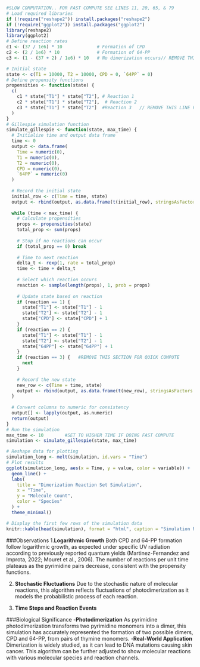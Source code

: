 ```r
#SLOW COMPUTATION.. FOR FAST COMPUTE SEE LINES 11, 20, 65, & 79 
# Load required libraries
if (!require("reshape2")) install.packages("reshape2")
if (!require("ggplot2")) install.packages("ggplot2")
library(reshape2)
library(ggplot2)
# Define reaction rates
c1 <- (37 / 1e6) * 10             # Formation of CPD
c2 <- (2 / 1e6) * 10              # Formation of 64-PP
c3 <- (1 - (37 + 2) / 1e6) * 10   # No dimerization occurs// REMOVE THIS LINE FOR FAST COMPUTE

# Initial state
state <- c(T1 = 10000, T2 = 10000, CPD = 0, `64PP` = 0)
# Define propensity functions
propensities <- function(state) {
  c(
    c1 * state["T1"] * state["T2"], # Reaction 1
    c2 * state["T1"] * state["T2"],  # Reaction 2
    c3 * state["T1"] * state["T2"]  #Reaction 3   // REMOVE THIS LINE FOR FAST COMPUTE
  )
}
# Gillespie simulation function
simulate_gillespie <- function(state, max_time) {
  # Initialize time and output data frame
  time <- 0
  output <- data.frame(
    Time = numeric(0),
    T1 = numeric(0),
    T2 = numeric(0),
    CPD = numeric(0),
    `64PP` = numeric(0)
  )
  
  # Record the initial state
  initial_row <- c(Time = time, state)
  output <- rbind(output, as.data.frame(t(initial_row), stringsAsFactors = FALSE))
  
  while (time < max_time) {
    # Calculate propensities
    props <- propensities(state)
    total_prop <- sum(props)
    
    # Stop if no reactions can occur
    if (total_prop == 0) break
    
    # Time to next reaction
    delta_t <- rexp(1, rate = total_prop)
    time <- time + delta_t
    
    # Select which reaction occurs
    reaction <- sample(length(props), 1, prob = props)
    
    # Update state based on reaction
    if (reaction == 1) {
      state["T1"] <- state["T1"] - 1
      state["T2"] <- state["T2"] - 1
      state["CPD"] <- state["CPD"] + 1
    }
    if (reaction == 2) {
      state["T1"] <- state["T1"] - 1
      state["T2"] <- state["T2"] - 1
      state["64PP"] <- state["64PP"] + 1
    }
    if (reaction == 3) {   #REMOVE THIS SECTION FOR QUICK COMPUTE
      next
    }
    
    # Record the new state
    new_row <- c(Time = time, state)
    output <- rbind(output, as.data.frame(t(new_row), stringsAsFactors = FALSE))
  }
  
  # Convert columns to numeric for consistency
  output[] <- lapply(output, as.numeric)
  return(output)
}
# Run the simulation
max_time <- 10        #SET TO HIGHER TIME IF DOING FAST COMPUTE
simulation <- simulate_gillespie(state, max_time)
```

```r
# Reshape data for plotting
simulation_long <- melt(simulation, id.vars = "Time")
# Plot results
ggplot(simulation_long, aes(x = Time, y = value, color = variable)) +
  geom_line() +
  labs(
    title = "Dimerization Reaction Set Simulation",
    x = "Time",
    y = "Molecule Count",
    color = "Species"
  ) +
  theme_minimal()
```
```r
# Display the first few rows of the simulation data
knitr::kable(head(simulation), format = "html", caption = "Simulation Results (First Few Rows)")
```
###Observations
1.**Logarithmic Growth**
Both CPD and 64-PP formation follow logarithmic growth, as expected under specific UV radiation according to previously reported quantum yields (Martinez-Fernandez and Improta, 2022; Mouret et al., 2006). The number of reactions per unit time plateaus as the pyrimidine pairs decrease, consistent with the propensity functions.

2. **Stochastic Fluctuations**
Due to the stochastic nature of molecular reactions, this algorithm reflects fluctuations of photodimerization as it models the probabilistic process of each reaction.

3. **Time Steps and Reaction Events**

###Biological Significance
-**Photodimerization**
As pyrimidine photodimerization transforms two pyrimidine monomers into a dimer, this simulation has accurately represented the formation of two possible dimers, CPD and 64-PP, from pairs of thymine monomers. 
-**Real-World Application**
Dimerization is widely studied, as it can lead to DNA mutations causing skin cancer. 
This algorithm can be further adjusted to show molecular reactions with various molecular species and reaction channels.